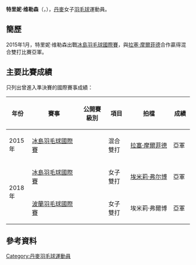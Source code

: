 {{noteTA|G1=Badminton}}
{{Infobox 羽球選手
| playername              = 特里妮·维勒森<br/>{{lang|da|Trine Villadsen}}
| image                   = 
| size                    = 
| caption                 = 
| birth_name              = 
| date_of_birth           = {{birth_date_and_age|1995|4|11}}
| place_of_birth          = 
| height                  = 
| weight                  = 
| event                   = 女子單打、女子雙打、混合雙打
| country                 = {{DEN}}
| years_started           = 
| years_intldebut         = 
| handedness              = 
| coach                   = 
| highest_ranking         = 第217位（女雙-[[塞西莉·比耶尔恩|比耶尔恩]]）
| date_of_highest_ranking = 2015年11月19日<ref name="ranking">{{en}}[http://bwfcontent.tournamentsoftware.com/ranking/player.aspx?id=18042&player=318799 BWF World Ranking - Ranking of Trine VILLADSEN (57982)]</ref>
| current_ranking         = 第620位（女單）<br/>第253位（女雙-[[埃米莉·弗尔博|弗尔博]]）
| date_of_current_ranking = 2018年7月4日<ref>{{en}}[http://bwfcontent.tournamentsoftware.com/ranking/category.aspx?id=18042&category=473 BWF World Ranking - BWF世界排名榜 (7/4/2018) - Women's singles]</ref><ref>{{en}}[http://bwfcontent.tournamentsoftware.com/ranking/category.aspx?id=18042&category=475 BWF World Ranking - BWF世界排名榜 (7/4/2018) - Women's doubles] {{Wayback|url=http://bwfcontent.tournamentsoftware.com/ranking/category.aspx?id=18042&category=475 |date=20190713160945 }}</ref>
| played                  = 15勝–12負（女單）<br/>14勝–12負（女雙）<br/>4勝–1負（混雙）
| titles                  = 
| bwf_profile             = 45251632-837A-4A40-8FD2-63C35012AB2F
| bwf_id                  = 57982
| updated                 = 2018年7月12日
}}
{{MedalTableTop}}
{{MedalSport | 女子[[羽毛球|羽毛球]]}}
{{MedalCountry | {{DEN}}}}
{{MedalBottom}}
'''特里妮·维勒森'''（{{lang-da|'''Trine Villadsen'''}}，{{bd|1995年|4月11日||}}），[[丹麥|丹麥]]女子[[羽毛球|羽毛球]]運動員。

==簡歷==
2015年1月，特里妮·维勒森出戰[[2015年冰島羽毛球國際賽|冰島羽毛球國際賽]]，與[[拉塞·摩爾菲德|拉塞·摩爾菲德]]合作贏得混合雙打比賽亞軍。

==主要比賽成績==
只列出曾進入準決賽的國際賽事成績：
{| class=wikitable style="text-align:center; font-size:small;" 
!width="50"|年份
!width="180"|賽事
!width="80"|公開賽級別
!width="60"|項目
!width="150"|拍檔
!width="50"|成績
|-
!rowspan="1"|2015年
|[[2015年冰島羽毛球國際賽|冰島羽毛球國際賽]]
|{{BWFIS}}
|混合雙打
|[[拉塞·摩爾菲德|拉塞·摩爾菲德]]
|bgcolor="silver"|亞軍
|-
!rowspan="2"|2018年
|[[2018年冰島羽毛球國際賽|冰島羽毛球國際賽]]
|{{BWFIS}}
|女子雙打
|[[埃米莉·弗尔博|埃米莉·弗尔博]]
|bgcolor="silver"|亞軍
|-
|[[2018年波蘭羽毛球國際賽|波蘭羽毛球國際賽]]
|{{BWFIS}}
|女子雙打
|埃米莉·弗爾博
|bgcolor="silver"|亞軍
|}
{{BWF賽事級別索引}}

==參考資料==
{{Reflist}}

{{DEFAULTSORT:Villadsen, Trine}}
[[Category:丹麥羽毛球運動員|Category:丹麥羽毛球運動員]]